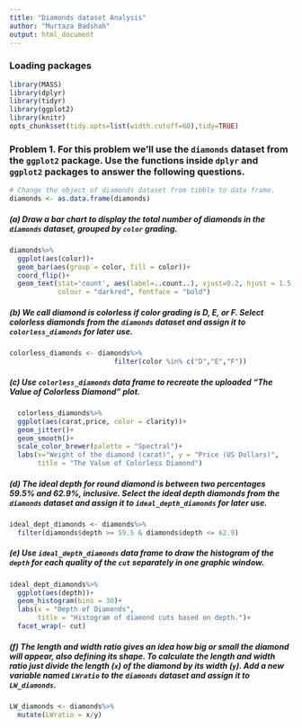 ```yaml
---
title: "Diamonds dataset Analysis"
author: "Murtaza Badshah"
output: html_document
---
```


### Loading packages

```r
library(MASS)
library(dplyr)
library(tidyr)
library(ggplot2)
library(knitr)
opts_chunk$set(tidy.opts=list(width.cutoff=60),tidy=TRUE)
```
\newpage
### Problem 1. For this problem we'll use the `diamonds` dataset from the `ggplot2` package. Use the functions inside `dplyr` and `ggplot2` packages to answer the following questions. 

```r
# Change the object of diamonds dataset from tibble to data frame.
diamonds <- as.data.frame(diamonds)
```

##### (a) Draw a bar chart to display the total number of diamonds in the `diamonds` dataset, grouped by `color` grading.
```r
diamonds%>%
  ggplot(aes(color))+
  geom_bar(aes(group = color, fill = color))+
  coord_flip()+
  geom_text(stat='count', aes(label=..count..), vjust=0.2, hjust = 1.5, 
            colour = "darkred", fontface = "bold")
```

##### (b) We call diamond is colorless if color grading is D, E, or F. Select colorless diamonds from the `diamonds` dataset and assign it to `colorless_diamonds` for later use.
```r
colorless_diamonds <- diamonds%>%
                          filter(color %in% c("D","E","F"))
```
\newpage
##### (c) Use `colorless_diamonds` data frame to recreate the uploaded *"The Value of Colorless Diamond"* plot.
```r
  colorless_diamonds%>%
  ggplot(aes(carat,price, color = clarity))+
  geom_jitter()+
  geom_smooth()+
  scale_color_brewer(palette = "Spectral")+
  labs(x="Weight of the diamond (carat)", y = "Price (US Dollars)", 
       title = "The Value of Colorless Diamond")
```

##### (d) The ideal depth for round diamond is between two percentages 59.5\% and 62.9\%, inclusive. Select the ideal depth diamonds from the `diamonds` dataset and assign it to `ideal_depth_diamonds` for later use.
```r
ideal_dept_diamonds <- diamonds%>%
  filter(diamonds$depth >= 59.5 & diamonds$depth <= 62.9)
```
\newpage
##### (e) Use `ideal_depth_diamonds` data frame to draw the histogram of the `depth` for each quality of the `cut` separately in one graphic window. 
```r
ideal_dept_diamonds%>%
  ggplot(aes(depth))+
  geom_histogram(bins = 30)+
  labs(x = "Depth of Diamonds", 
       title = "Histogram of diamond cuts based on depth.")+
  facet_wrap(~ cut)
```

##### (f) The length and width ratio gives an idea how big or small the diamond will appear, also defining its shape. To calculate the length and width ratio just divide the length (`x`) of the diamond by its width (`y`). Add a new variable named `LWratio` to the `diamonds` dataset and assign it to `LW_diamonds`.
```r
LW_diamonds <- diamonds%>%
  mutate(LWratio = x/y)
```

